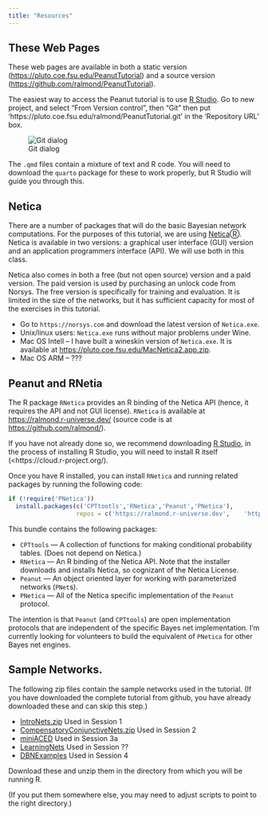 ```yaml
---
title: "Resources"
---
```


## These Web Pages

These web pages are available in both a static version (<https://pluto.coe.fsu.edu/PeanutTutorial>) and a source version (<https://github.com/ralmond/PeanutTutorial>).

The easiest way to access the Peanut tutorial is to use [R Studio](https://posit.co/products/open-source/rstudio/).  Go to new project, and select "From Version control", then "Git" then put 'https://pluto.coe.fsu.edu/ralmond/PeanutTutorial.git' in the 'Repository URL' box.

![Git dialog](img/GitDialog.png)

The `.qmd` files contain a mixture of text and R code.  You will need
to download the `quarto` package for these to work properly, but R Studio will guide you through this.

## Netica

There are a number of packages that will do the basic Bayesian network
computations. For the purposes of this tutorial, we are using
[Netica](https://norsys.com)Ⓡ. Netica is available in two versions: a
graphical user interface (GUI) version and an application programmers
interface (API). We will use both in this class.

Netica also comes in both a free (but not open source) version and a
paid version. The paid version is used by purchasing an unlock code
from Norsys. The free version is specifically for training and
evaluation. It is limited in the size of the networks, but it has
sufficient capacity for most of the exercises in this tutorial.

-   Go to `https://norsys.com` and download the latest version of `Netica.exe`.
-   Unix/linux users: `Netica.exe` runs without major problems under Wine.
-   Mac OS Intell -- I have built a wineskin version of `Netica.exe`.  It is available at <https://pluto.coe.fsu.edu/MacNetica2.app.zip>.
-   Mac OS ARM -- ???


## Peanut and RNetia

The R package `RNetica` provides an R binding of the Netica API
(hence, it requires the API and not GUI license). `RNetica` is
available at <https://ralmond.r-universe.dev/> (source code is at
<https://github.com/ralmond/>).

If you have not already done so, we recommend downloading [R
Studio](https://posit.co/products/open-source/rstudio/), in the
process of installing R Studio, you will need to install R itself
(\<https://cloud.r-project.org/).

Once you have R installed, you can install `RNetica` and running
related packages by running the following code:

```r
if (!require('PNetica')) 
  install.packages(c('CPTtootls','RNetica','Peanut','PNetica'),
                   repos = c('https://ralmond.r-universe.dev',    'https://cloud.r-project.org'))
```

This bundle contains the following packages:

-   `CPTtools` --- A collection of functions for making conditional probability tables. (Does not depend on Netica.)
-   `RNetica` --- An R binding of the Netica API. Note that the installer downloads and installs Netica, so cognizant of the Netica License.
-   `Peanut` --- An object oriented layer for working with parameterized networks (`PNet`s).\
-   `PNetica` --- All of the Netica specific implementation of the `Peanut` protocol.

The intention is that `Peanut` (and `CPTtools`) are open
implementation protocols that are independent of the specific Bayes
net implementation. I'm currently looking for volunteers to build the
equivalent of `PNetica` for other Bayes net engines.

## Sample Networks.

The following zip files contain the sample networks used in the
tutorial.  (If you have downloaded the complete tutorial from github,
you have already downloaded these and can skip this step.)

* [IntroNets.zip](https://pluto.coe.fsu.edu/PeanutTutorial/IntroNets.zip)  Used in Session 1
* [CompensatoryConjunctiveNets.zip](https://pluto.coe.fsu.edu/PeanutTutorial/CompensatoryConjunctiveNets.zip)  Used in Session 2
* [miniACED](https://pluto.coe.fsu.edu/PeanutTutorial/miniACED.zip)  Used in Session 3a
* [LearningNets](https://pluto.coe.fsu.edu/PeanutTutorial/LearningNets.zip)  Used in Session ??
* [DBNExamples](https://pluto.coe.fsu.edu/PeanutTutorial/DBNExamples.zip) Used in Session 4

Download these and unzip them in the directory from which you will be running R.

(If you put them somewhere else, you may need to adjust scripts to point to the right directory.)

